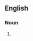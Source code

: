 {{also|radioastronomers}}

==English==

===Noun===
{{head|en|noun form}}

# {{plural of|radio astronomer|lang=en}}